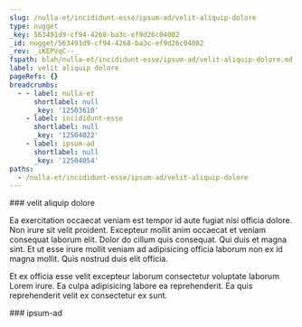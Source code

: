 ```yaml
---
slug: /nulla-et/incididunt-esse/ipsum-ad/velit-aliquip-dolore
type: nugget
_key: 563491d9-cf94-4268-ba3c-ef9d26c04002
_id: nugget/563491d9-cf94-4268-ba3c-ef9d26c04002
_rev: _iKEPVqC--_
fspath: blah/nulla-et/incididunt-esse/ipsum-ad/velit-aliquip-dolore.md
label: velit aliquip dolore
pageRefs: {}
breadcrumbs:
  - - label: nulla-et
      shortlabel: null
      _key: '12503610'
    - label: incididunt-esse
      shortlabel: null
      _key: '12504022'
    - label: ipsum-ad
      shortlabel: null
      _key: '12504054'
paths:
  - /nulla-et/incididunt-esse/ipsum-ad/velit-aliquip-dolore
---
```


<NuggetArea>
<Nugget slug="/nulla-et/incididunt-esse/ipsum-ad/velit-aliquip-dolore" type="nugget" _key="563491d9-cf94-4268-ba3c-ef9d26c04002" _id="nugget/563491d9-cf94-4268-ba3c-ef9d26c04002" _rev="_iKEPVqC--_" fspath="blah/nulla-et/incididunt-esse/ipsum-ad/velit-aliquip-dolore.md" label="velit aliquip dolore" paths="/nulla-et/incididunt-esse/ipsum-ad/velit-aliquip-dolore">
<NuggetBody>
### velit aliquip dolore

Ea exercitation occaecat veniam est tempor id aute fugiat nisi officia dolore. Non irure sit velit proident. Excepteur mollit anim occaecat et veniam consequat laborum elit. Dolor do cillum quis consequat. Qui duis et magna sint. Et ut esse irure mollit veniam ad adipisicing officia laborum non ex id magna mollit. Quis nostrud duis elit officia.

Et ex officia esse velit excepteur laborum consectetur voluptate laborum Lorem irure. Ea culpa adipisicing labore ea reprehenderit. Ea quis reprehenderit velit ex consectetur ex sunt.

</NuggetBody>
<Breadcrumbs>
<Crumbs>
<Crumb _key="12503610" label="nulla-et" /><Crumb _key="12504022" label="incididunt-esse" /><Crumb _key="12504054" label="ipsum-ad" />
</Crumbs>
</Breadcrumbs>
</Nugget>

<NuggetsInbound>
</NuggetsInbound>
<NuggetsOutbound>
</NuggetsOutbound>
</NuggetArea>
<PassagesInbound>
<Passage direction="inbound" type="passage" _key="12504054" _id="passage/12504054" _rev="_iKEPVq----" label="ipsum-ad" passage="ipsum-ad" fspath="blah/nulla-et/incididunt-esse/ipsum-ad" paths="/nulla-et/incididunt-esse/ipsum-ad" slug="/nulla-et/incididunt-esse/ipsum-ad">
<NuggetBody>
### ipsum-ad

</NuggetBody>
<Breadcrumbs>
<Crumbs>
<Crumb _key="12503610" label="nulla-et" /><Crumb _key="12504022" label="incididunt-esse" />
</Crumbs>
</Breadcrumbs>
</Passage>

</PassagesInbound>
<PassagesOutbound>
</PassagesOutbound>